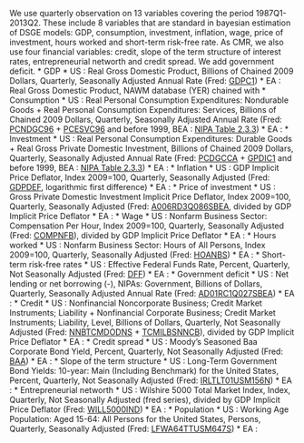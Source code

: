 We use quarterly observation on 13 variables covering the period 1987Q1-2013Q2. These include 8 variables that are standard in bayesian estimation of DSGE models: GDP, consumption, investment, inflation, wage, price of investment, hours worked and short-term risk-free rate. As CMR, we also use four financial variables: credit, slope of the term structure of interest rates, entrepreneurial networth and credit spread. We add government deficit.
* GDP
    * US : Real Gross Domestic Product, Billions of Chained 2009 Dollars, Quarterly, Seasonally Adjusted Annual Rate (Fred: [GDPC1](http://research.stlouisfed.org/fred2/series/GDPC1))
    * EA : Real Gross Domestic Product, NAWM database (YER) chained with 
* Consumption
    * US : Real Personal Consumption Expenditures: Nondurable Goods + Real Personal Consumption Expenditures: Services, Billions of Chained 2009 Dollars, Quarterly, Seasonally Adjusted Annual Rate (Fred: [PCNDGC96](http://research.stlouisfed.org/fred2/series/PCNDGC96) + [PCESVC96](http://research.stlouisfed.org/fred2/series/PCESVC96) and before 1999, BEA : [NIPA Table 2.3.3](http://www.bea.gov/iTable/iTable.cfm?ReqID=9&step=1#reqid=9&step=1&isuri=1))
    * EA : 
* Investment
    * US : Real Personal Consumption Expenditures: Durable Goods + Real Gross Private Domestic Investment, Billions of Chained 2009 Dollars, Quarterly, Seasonally Adjusted Annual Rate (Fred: [PCDGCCA](http://research.stlouisfed.org/fred2/series/PCDGCCA) + [GPDIC1](http://research.stlouisfed.org/fred2/series/GPDIC1) and before 1999, BEA : [NIPA Table 2.3.3](http://www.bea.gov/iTable/iTable.cfm?ReqID=9&step=1#reqid=9&step=1&isuri=1))
    * EA : 
* Inflation
    * US : GDP Implicit Price Deflator, Index 2009=100, Quarterly, Seasonally Adjusted (Fred: [GDPDEF](http://research.stlouisfed.org/fred2/series/GDPDEF), logarithmic first difference)
    * EA : 
* Price of investment
    * US : Gross Private Domestic Investment Implicit Price Deflator, Index 2009=100, Quarterly, Seasonally Adjusted (Fred: [A006RD3Q086SBEA](http://research.stlouisfed.org/fred2/series/A006RD3Q086SBEA), divided by GDP Implicit Price Deflator
    * EA : 
* Wage
    * US : Nonfarm Business Sector: Compensation Per Hour, Index 2009=100, Quarterly, Seasonally Adjusted (Fred: [COMPNFB](http://research.stlouisfed.org/fred2/series/COMPNFB)), divided by GDP Implicit Price Deflator
    * EA :
* Hours worked
    * US : Nonfarm Business Sector: Hours of All Persons, Index 2009=100, Quarterly, Seasonally Adjusted (Fred: [HOANBS](http://research.stlouisfed.org/fred2/series/HOANBS))
    * EA :
* Short-term risk-free rates
    * US : Effective Federal Funds Rate, Percent, Quarterly, Not Seasonally Adjusted (Fred: [DFF](http://research.stlouisfed.org/fred2/series/DFF))
    * EA :
* Government deficit
    * US : Net lending or net borrowing (-), NIPAs: Government, Billions of Dollars, Quarterly, Seasonally Adjusted Annual Rate (Fred: [AD01RC1Q027SBEA](http://research.stlouisfed.org/fred2/series/AD01RC1Q027SBEA))
    * EA : 
* Credit
    * US : Nonfinancial Noncorporate Business; Credit Market Instruments; Liability + Nonfinancial Corporate Business; Credit Market Instruments; Liability, Level, Billions of Dollars, Quarterly, Not Seasonally Adjusted (Fred: [NNBTCMDODNS](http://research.stlouisfed.org/fred2/series/NNBTCMDODNS) + [TCMILBSNNCB](http://research.stlouisfed.org/fred2/series/TCMILBSNNCB)), divided by GDP Implicit Price Deflator
    * EA :
* Credit spread
    * US : Moody's Seasoned Baa Corporate Bond Yield, Percent, Quarterly, Not Seasonally Adjusted (Fred: [BAA](http://research.stlouisfed.org/fred2/series/BAA))
    * EA :
* Slope of the term structure
    * US : Long-Term Government Bond Yields: 10-year: Main (Including Benchmark) for the United States, Percent, Quarterly, Not Seasonally Adjusted (Fred: [IRLTLT01USM156N](http://research.stlouisfed.org/fred2/series/IRLTLT01USM156N))
    * EA :
* Entrepreneurial networth
    * US : Wilshire 5000 Total Market Index, Index, Quarterly, Not Seasonally Adjusted (fred series), divided by GDP Implicit Price Deflator (Fred: [WILL5000IND](http://research.stlouisfed.org/fred2/series/WILL5000IND))
    * EA :
* Population
    * US : Working Age Population: Aged 15-64: All Persons for the United States, Persons, Quarterly, Seasonally Adjusted (Fred: [LFWA64TTUSM647S](http://research.stlouisfed.org/fred2/series/LFWA64TTUSM647S))
    * EA : 

